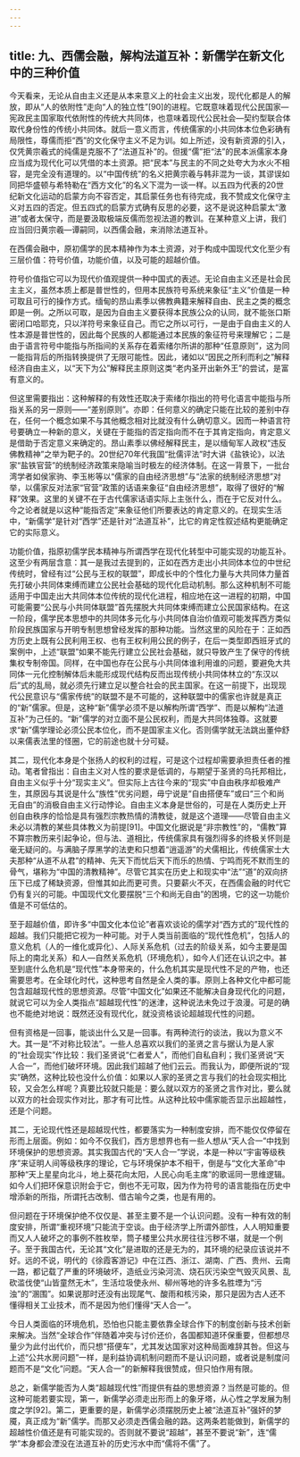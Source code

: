 ```yaml
---
---
---
```

title: 九、西儒会融，解构法道互补：新儒学在新文化中的三种价值
---




今天看来，无论从自由主义还是从本来意义上的社会主义出发，现代化都是人的解放，即从“人的依附性”走向“人的独立性”[90]的进程。它既意味着现代公民国家—宪政民主国家取代依附性的传统大共同体，也意味着现代公民社会—契约型联合体取代身份性的传统小共同体。就后一意义而言，传统儒家的小共同体本位色彩确有局限性，尊儒而拒“西”的文化保守主义不足为训。如上所述，没有新资源的引入，仅凭黄宗羲式的纯儒是克服不了“法道互补”的。但援“儒”拒“法”的民本派儒家本身应当成为现代化可以凭借的本土资源。把“民本”与民主的不同之处夸大为水火不相容，是完全没有道理的。以“中国传统”的名义把黄宗羲与韩非混为一谈，其谬误如同把华盛顿与希特勒在“西方文化”的名义下混为一谈一样。以五四为代表的20世纪新文化运动的启蒙方向不容否定，其启蒙任务也有待完成，我不赞成文化保守主义对五四的否定。但五四式的启蒙方式确有反思的必要，这不是说这种启蒙太“激进”或者太保守，而是要汲取极端反儒而忽视法道的教训。在某种意义上讲，我们应当回归黄宗羲—谭嗣同，以西儒会融，来消除法道互补。

在西儒会融中，原初儒学的民本精神作为本土资源，对于构成中国现代文化至少有三层价值：符号价值，功能价值，以及可能的超越价值。

符号价值指它可以为现代价值观提供一种中国式的表述。无论自由主义还是社会民主主义，虽然本质上都是普世性的，但用本民族符号系统来象征“主义”价值是一种可取且可行的操作方式。缅甸的昂山素季以佛教典籍来解释自由、民主之类的概念即是一例。之所以可取，是因为自由主义要获得本民族公众的认同，就不能张口斯密闭口哈耶克，只以洋符号来象征自己。而它之所以可行，一是由于自由主义的人性本源是普世性的，因此每个民族的人都能通过本民族的象征符号来理解它；二是由于语言符号中能指与所指间的关系存在着索绪尔所讲的那种“任意原则”，这为同一能指背后的所指转换提供了无限可能性。因此，诸如以“因民之所利而利之”解释经济自由主义，以“天下为公”解释民主原则这类“老内圣开出新外王”的尝试，是富有意义的。

但这里需要指出：这种解释的有效性还取决于索绪尔指出的符号化语言中能指与所指关系的另一原则——“差别原则”。亦即：任何意义的确定只能在比较的差别中存在，任何一个概念如果不与其他概念相对比就没有什么确切意义。因而一种语言符号要确立一种新的意义，关键在于能指的否定指向而不在于其肯定指向，肯定意义是借助于否定意义来确定的。昂山素季以佛经解释民主，是以缅甸军人政权“违反佛教精神”之举为靶子的。20世纪70年代我国“批儒评法”时大讲《盐铁论》，以法家“盐铁官营”的统制经济政策来隐喻当时极左的经济体制。在这一背景下，一批台湾学者如侯家驹、李玉彬等以“儒家的自由经济思想”与“法家的统制经济思想”对举，以儒家反对法家“官营”政策的话语来象征“自由经济思想”，取得了很好的“解释”效果。这里的关键不在于古代儒家话语实际上主张什么，而在于它反对什么。今之论者就是以这种“能指否定”来象征他们所要表达的肯定意义的。在现实生活中，“新儒学”是针对“西学”还是针对“法道互补”，比它的肯定性叙述结构更能确定它的实际意义。

功能价值，指原初儒学民本精神与所谓西学在现代化转型中可能实现的功能互补。这至少有两层含意：其一是我过去提到的，正如在西方走出小共同体本位的中世纪传统时，曾经有过“公民与王权的联盟”，即成长中的个性化力量与大共同体力量首先打破小共同体束缚而建立公民社会基础的现代化启动机制。那么这种机制不可能适用于中国走出大共同体本位传统的现代化进程，相应地在这一进程的初期，中国可能需要“公民与小共同体联盟”首先摆脱大共同体束缚而建立公民国家结构。在这一阶段，儒学民本思想中的共同体多元化与小共同体自治价值观可能发挥西方类似阶段民族国家与开明专制思想曾经发挥的那种功能。当然这里的风险在于：正如西方历史上既有公民利用王权、也有王权利用公民的例子，在后一类型即西班牙式的案例中，上述“联盟”如果不能先行建立公民社会基础，就只导致产生了保守的传统集权专制帝国。同样，在中国也存在公民与小共同体谁利用谁的问题，要避免大共同体一元化控制解体后未能形成现代结构反而出现传统小共同体林立的“东汉以后”式的乱局，就必须先行建立足以整合社会的民主国家。在这一前提下，出现现代公民意识与“儒家传统”的联盟不是不可能的，这种联盟中的儒家也许就是真正的“新”儒家。但是，这种“新”儒学必须不是以解构所谓“西学”、而是以解构“法道互补”为己任的。“新”儒学的对立面不是公民权利，而是大共同体独尊。这就要求“新”儒学理论必须公民本位化，而不是国家主义化。否则儒学就无法跳出董仲舒以来儒表法里的怪圈，它的前途也就十分可疑。

其二，现代化本身是个张扬人的权利的过程，可是这个过程却需要承担责任者的推动。笔者曾指出：自由主义对人性的要求是低调的，与期望于圣贤的乌托邦相比，自由主义似乎十分“现实主义”。但实际上古往今来的“现实”中自由秩序却极难产生，其原因与其说是什么“族性”优劣问题，毋宁说是“自由搭便车”或曰“三个和尚无自由”的消极自由主义行动悖论。自由主义本身是世俗的，可是在人类历史上开创自由秩序的恰恰是具有强烈宗教热情的清教徒，就是这个道理——尽管自由主义未必以清教的某些具体教义为前提[91]。中国文化据说是“非宗教性”的，“儒教”算不算宗教历来引起争论，但与法、道相比，传统儒家具有强烈得多的终极关怀则是毫无疑问的。与满脑子厚黑学的法吏和只想着“逍遥游”的犬儒相比，传统儒家士大夫那种“从道不从君”的精神、先天下而忧后天下而乐的热情、宁鸣而死不默而生的骨气，堪称为“中国的清教精神”。尽管它其实在历史上和现实中“法”“道”的双向挤压下已成了稀缺资源，但惟其如此而更可贵。只要薪火不灭，在西儒会融的时代它仍有复兴的可能。中国现代文化要摆脱“三个和尚无自由”的困境，它的这一功能价值是不可低估的。

至于超越价值，即许多“中国文化本位论”者喜欢谈论的儒学对“西方式的”现代性的超越。我们只能把它视为一种可能。对于人类当前面临的“现代性危机”，包括人的意义危机（人的一维化或异化）、人际关系危机（过去的阶级关系，如今主要是国际上的南北关系）和人—自然关系危机（环境危机），如今人们还在认识之中。甚至到底什么危机是“现代性”本身带来的，什么危机其实是现代性不足的产物，也还需要思考。在全球化时代，这种思考自然是全人类的事。原则上各种文化中都可能包含超越现代性的思想资源。尽管“中国文化”如果还不能解决自身现代化的问题，就说它可以为全人类指点“超越现代性”的迷津，这种说法未免过于浪漫。可是的确也不能绝对地说：既然还没有现代化，就没资格谈论超越现代性的问题。

但有资格是一回事，能谈出什么又是一回事。有两种流行的谈法，我以为意义不大。其一是“不对称比较法”。一些人总喜欢以我们的圣贤之言与据认为是人家的“社会现实”作比较：我们圣贤说“仁者爱人”，而他们自私自利；我们圣贤说“天人合一”，而他们破坏环境。因此我们超越了他们云云。而我认为，即便所说的“现实”确然，这种比较也没什么价值：如果以人家的圣贤之言与我们的社会现实相比较，又会怎么样呢？真要比较就只能是：要么就以双方的圣贤之言作对比，要么就以双方的社会现实作对比，那才有可比性。从这种比较中儒家能否显示出超越性，还是个问题。

其二，无论现代性还是超越现代性，都要落实为一种制度安排，而不能仅仅停留在形而上层面。例如：如今不仅我们，西方思想界也有一些人想从“天人合一”中找到环境保护的思想资源。其实我国古代的“天人合一”学说，本是一种以“宇宙等级秩序”来证明人间等级秩序的理论，它与环境保护本不相干，倒是与“文化大革命”中那种“天上星星向北斗，地上葵花向太阳，人民心向毛主席”的歌谣同一思维逻辑。如今人们把环保意识附会于它，倒也不无可取，因为作为符号的语言能指在历史中增添新的所指，所谓托古改制、借古喻今之类，也是有用的。

但问题在于环境保护绝不仅仅是、甚至主要不是一个认识问题。没有一种有效的制度安排，所谓“重视环境”只能流于空谈。由于经济学上所谓外部性，人人明知重要而又人人破坏之的事例不胜枚举，筒子楼里公共水房往往污秽不堪，就是一个例子。至于我国古代，无论其“文化”是进取的还是无为的，其环境的纪录应该说并不好。远的不说，明代的《徐霞客游记》中在江西、浙江、湖南、广西、贵州、云南一路，都记载了严重的环境破坏，造纸业污染河流、烧石灰污染空气毁灭风景、乱砍滥伐使“山皆童然无木”，生活垃圾使永州、柳州等地的许多名胜堙为“污浊”的“溷围”。如果说那时还没有出现尾气、酸雨和核污染，那只是因为古人还不懂得相关工业技术，而不是因为他们懂得“天人合一”。

今日人类面临的环境危机，恐怕也只能主要依靠全球合作下的制度创新与技术创新来解决。当然“全球合作”伴随着冲突与讨价还价，各国都知道环保重要，但都想尽量少为此付出代价，而只想“搭便车”，尤其发达国家对这种局面难辞其咎。但这与上述“公共水房问题”一样，是利益协调机制问题而不是认识问题，或者说是制度问题而不是“文化”问题。“天人合一”的新解释我很赞成，但只怕作用有限。

总之，新儒学能否为人类“超越现代性”而提供有益的思想资源？当然是可能的。但这种可能若要实现，第一，新儒学必须走出形而上的象牙塔，从心性之学发展为制度之学[92]。第二，更重要的是，新儒学必须摆脱历史上被“法道互补”强奸的梦魇，真正成为“新”儒学。而那又必须走西儒会融的路。这两条若能做到，新儒学的超越性价值还是有可能实现的。否则就不要说“超越”，甚至不要说“新”，连“儒学”本身都会湮没在法道互补的历史污水中而“儒将不儒”了。